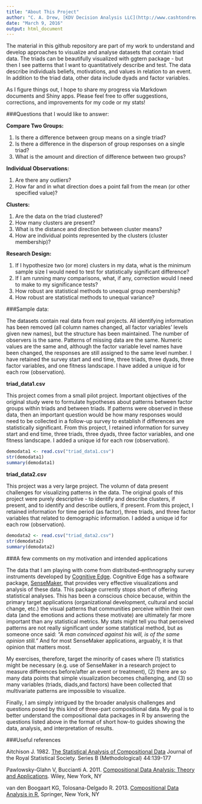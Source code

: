 ```yaml
---
title: "About This Project"
author: "C. A. Drew, [KDV Decision Analysis LLC](http://www.cashtondrew.com)"
date: "March 9, 2016"
output: html_document
---
```


The material in this github repository are part of my work to understand and develop approaches to visualize and analyse datasets that contain triad data.  The triads can be beautifully visualized with ggtern package - but then I see patterns that I want to quantitatively describe and test.  The data describe individuals beliefs, motivations, and values in relation to an event.  In addition to the triad data, other data include dyads and factor variables.

As I figure things out, I hope to share my progress via Markdown documents and Shiny apps.  Please feel free to offer suggestions, corrections, and improvements for my code or my stats! 

###Questions that I would like to answer:

**Compare Two Groups:**

(1) Is there a difference between group means on a single triad?
(2) Is there a difference in the disperson of group responses on a single triad?
(3) What is the amount and direction of difference between two groups?

**Individual Observations:**

(1) Are there any outliers?
(2) How far and in what direction does a point fall from the mean (or other specified value)?

**Clusters:**

(1) Are the data on the triad clustered?
(2) How many clusters are present?
(3) What is the distance and direction between cluster means?
(4) How are individual points represented by the clusters (cluster membership)?

**Research Design:**

(1) If I hypothesize two (or more) clusters in my data, what is the minimum sample size I would need to test for statistically significant difference?
(2) If I am running many comparisons, what, if any, correction would I need to make to my significance tests?
(3) How robust are statistical methods to unequal group membership?
(4) How robust are statistical methods to unequal variance?

###Sample data:

The datasets contain real data from real projects.  All identifying information has been removed (all column names changed, all factor variables' levels given new names), but the structure has been maintained.  The number of observers is the same.  Patterns of missing data are the same.  Numeric values are the same and, although the factor variable level names have been changed, the responses are still assigned to the same level number.  I have retained the survey start and end time, three triads, three dyads, three factor variables, and one fitness landscape.  I have added a unique id for each row (observation).

**triad_data1.csv**

This project comes from a small pilot project.  Important objectives of the original study were to formulate hypotheses about patterns between factor groups within triads and between triads.  If patterns were observed in these data, then an important question would be how many responses would need to be collected in a follow-up survey to establish if differences are statistically significant.  From this project, I retained information for survey start and end time, three triads, three dyads, three factor variables, and one fitness landscape.  I added a unique id for each row (observation).

```r
demodata1 <- read.csv("triad_data1.csv")
str(demodata1)
summary(demodata1)
```

**triad_data2.csv**

This project was a very large project.  The volumn of data present challenges for visualizing patterns in the data.  The original goals of this project were purely descriptive - to identify and describe clusters, if present, and to identify and describe outliers, if present.  From this project, I retained information for time period (as factor), three triads, and three factor variables that related to demographic information.  I added a unique id for each row (observation).

```r
demodata2 <- read.csv("triad_data2.csv")
str(demodata2)
summary(demodata2)
```

###A few comments on my motivation and intended applications

The data that I am playing with come from distributed-enthnography survey instruments developed by [Cognitive Edge](http://cognitive-edge.com/).  Cognitive Edge has a software package, [SenseMaker](http://cognitive-edge.com/sensemaker/), that provides very effective visualizations and analysis of these data.  This package currently stops short of offering statistical analyses.  This has been a conscious choice because, within the primary target applications (organizational development, cultural and social change, etc.) the visual patterns that communities perceive within their own data (and the emotions and actions these motivate) are ultimately far more important than any statistical metrics.  My stats might tell you that perceived patterns are not really significant under some statistical method, but as someone once said: *"A man convinced against his will, is of the same opinion still."*  And for most SenseMaker applications, arguably, it is that opinion that matters most.

My exercises, therefore, target the minority of cases where (1) statistics might be necessary (e.g. use of SenseMaker in a research project to measure differences before/after an event or treatment), (2) there are so many data points that simple visualization becomes challenging, and (3) so many variables (triads, diads,and factors) have been collected that multivariate patterns are impossible to visualize.

Finally, I am simply intrigued by the broader analysis challenges and questions posed by this kind of three-part compositional data.  My goal is to better understand the compositional data packages in R by answering the questions listed above in the format of short how-to guides showing the data, analysis, and interpretation of results.

###Useful references

Aitchison J. 1982. [The Statistical Analysis of Compositional Data](http://links.jstor.org/sici?sici=0035-9246%281982%2944%3A2%3C139%3ATSAOCD%3E2.0.CO%3B2-9) Journal of the Royal Statistical Society. Series B (Methodological) 44:139-177

Pawlowsky-Glahn V, Buccianti A. 2011. [Compositional Data Analysis: Theory and Applications](http://www.amazon.com/Compositional-Data-Analysis-Theory-Applications/dp/0470711353/ref=sr_1_1?ie=UTF8&qid=1457577777&sr=8-1&keywords=compositional+data). Wiley, New York, NY

van den Boogaart KG, Tolosana-Delgado R. 2013. [Compositional Data Analysis in R](http://www.springer.com/us/book/9783642368080), Springer, New York, NY


